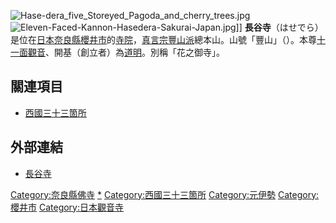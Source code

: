 {{Otheruses|subject=日本奈良縣櫻井市的長谷寺|other=其他用法|長谷寺 (消歧義)}}
{{日本寺院
| name = 長谷寺
| img = File:Hasedera (Sakurai) hondo3.jpg
| img_capt = 本堂（國寶）
| image_width = 260
| nihongo = 長谷寺
| hiragana = はせでら
| romaji = Hasedera
| location = [[奈良縣|奈良縣]][[櫻井市|櫻井市]]初瀨731-1
| sangou = 豐山
| section = [[真言宗豐山派|真言宗豐山派]]總本山
| god = [[十一面觀音|十一面觀音]]（重要文化財）
| found_year = [[奈良時代|奈良時代]]（8世紀前半）
| founder = [[道明|道明]]（開基）
| official_name = 豐山 神樂院 長谷寺
| alias = 
| struct = 
| title = [[西國三十三箇所|西國三十三箇所]]8番<br/>[[真言宗十八本山|真言宗十八本山]]16番<br/>[[神佛靈場巡拜之道|神佛靈場巡拜之道]] 第35番
| cultural_collection = 本堂、長谷寺經、銅板法華說相圖（國寶）<br />木造十一面觀音立像、仁王門 他（重要文化財）
}}
[[File:Hase-dera_five_Storeyed_Pagoda_and_cherry_trees.jpg|thumb]]
[[File:Eleven-Faced-Kannon-Hasedera-Sakurai-Japan.jpg|thumb]]]]
'''長谷寺'''（はせでら）是位在[[日本|日本]][[奈良縣|奈良縣]][[櫻井市|櫻井市]]的[[寺院|寺院]]，[[真言宗豐山派|真言宗豐山派]]總本山。山號「豐山」（{{lang|ja|ぶざん}}）。本尊[[十一面觀音|十一面觀音]]、開基（創立者）為[[道明|道明]]。別稱「花之御寺」。

== 關連項目 ==
*[[西國三十三箇所|西國三十三箇所]]

== 外部連結 ==
{{Commonscat|Hasedera (Sakurai)}}
* [http://www.hasedera.or.jp/ 長谷寺]

{{DEFAULTSORT:Hasedera}}
[[Category:奈良縣佛寺|Category:奈良縣佛寺]]
[[Category:真言宗豐山派|*]]
[[Category:西國三十三箇所|Category:西國三十三箇所]]
[[Category:元伊勢|Category:元伊勢]]
[[Category:櫻井市|Category:櫻井市]]
[[Category:日本觀音寺|Category:日本觀音寺]]